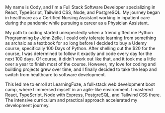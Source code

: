 My name is Cody, and I'm a Full Stack Software Developer specializing in React, TypeScript, Tailwind CSS, Node, and PostgreSQL. My journey began in healthcare as a Certified Nursing Assistant working in inpatient care during the pandemic while pursuing a career as a Physician Assistant.

My path to coding started unexpectedly when a friend gifted me Python Programming by John Zelle. I could only tolerate learning from something as archaic as a textbook for so long before I decided to buy a Udemy course, specifically 100 Days of Python. After shelling out the $20 for the course, I was determined to follow it exactly and code every day for the next 100 days. Of course, it didn't work out like that, and it took me a little over a year to finish most of the course. However, my love for coding and building projects grew over time, and I finally decided to take the leap and switch from healthcare to software development.

This led me to enroll at LearningFuze, a full-stack web development boot camp, where I immersed myself in an agile-like environment. I mastered React, TypeScript, Node with Express, PostgreSQL, and Tailwind CSS there. The intensive curriculum and practical approach accelerated my development journey.
